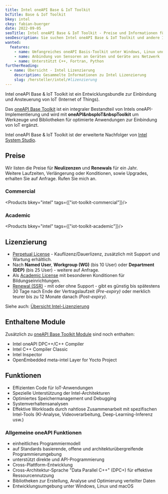 ```yaml
---
title: Intel oneAPI Base & IoT Toolkit
bcTitle: Base & IoT Toolkit
bkey: intel
ckey: fabian-buerger
date: 2022-09-05
seoTitle: Intel oneAPI Base & IoT Toolkit - Preise und Informationen für IT-Einkäufer
seoDescription: Sie suchen Intel oneAPI Base & IoT Toolkit und andere Intel Softwareprodukte. Auf dieser Seite finden Sie hilfreiche Informationen für IT-Beschaffer.
wanted:
  features:
    - name: Umfangreiches oneAPI Basis-Toolkit unter Windows, Linux und macOS
    - name: Anbindung von Sensoren an Geräten und Geräte ans Netzwerk
    - name: Unterstützt C++, Fortran, Python
furtherReading:
  - name: Übersicht - Intel Lizenzierung
    description: Gesammelte Informationen zu Intel Lizenzierung
    slug: /hersteller/intel/#lizenzierung
---
```




<Intro>

Intel oneAPI Base & IoT Toolkit ist ein Entwicklungsbundle zur Einbindung und Ansteuerung von IoT (Internet of Things).

</Intro>

<TOC />

Das [oneAPI Base Toolkit](/hersteller/intel/oneapi/base-toolkit/) ist ein integraler Bestandteil von Intels oneAPI-Implementierung und wird mit **oneAPI&nbspIoT&nbspToolkit** um Werkzeuge und Bibliotheken für optimierte Anwendungen zur Einbindung von IoT ergänzt.

Intel oneAPI Base & IoT Toolkit ist der erweiterte Nachfolger von [Intel System Studio](/hersteller/intel/system-studio/).



## Preise

<Info>

Wir listen die Preise für **Neulizenzen** und **Renewals** für ein Jahr. <br />
Weitere Laufzeiten, Verlängerung oder Konditionen, sowie Upgrades, erhalten Sie auf Anfrage.
Rufen Sie mich an.

</Info>


### Commercial

<Products bkey="intel" tags={["iot-toolkit-commercial"]}/>

### Academic

<Products bkey="intel" tags={["iot-toolkit-academic"]}/>


## Lizenzierung


<ArrowList>

- [Perpetual License](/hersteller/intel/#perpetual-license) - Kauflizenz/Dauerlizenz, zusätzlich mit Support und Wartung erhältlich.
- Nach **Named User**, **Workgroup (WG)** (bis 10 User) oder **Department (DEP)** (bis 25 User) -  weitere auf Anfrage.
- Als [Academic License](/hersteller/intel/#academic-license) mit besonderen Konditionen für Bildungseinrichtungen.
- [Renewal (SSR)](/hersteller/intel/#ssr-software-support-renewal) - mit oder ohne Support - gibt es günstig bis spätestens 30 Tage nach Ende der Vertragslaufzeit *(Pre-expiry)* oder merklich teurer bis zu 12 Monate danach *(Post-expiry)*.

Siehe auch: [Übersicht Intel-Lizenzierung](/hersteller/intel/#lizenzierung)

</ArrowList>


## Enthaltene Module

Zusätzlich zu [oneAPI Base Toolkit Module](/hersteller/intel/oneapi/base-toolkit/#enthaltene-module) sind noch enthalten:

- Intel oneAPI DPC++/C++ Compiler
- Intel C++ Compiler Classic
- Intel Inspector
- OpenEmbedded meta-intel Layer for Yocto Project


## Funktionen

- Effizienten Code für IoT-Anwendungen
- Spezielle Unterstützung der Intel-Architekturen
- Optimiertes Speichermanagement und Debugging
- Systemverhaltensanalysen
- Effektive Workloads durch nahtlose Zusammenarbeit mit spezifischen Intel-Tools (KI-Analyse, Videoverarbeitung, Deep-Learning-Inferenz usw.)



### Allgemeine oneAPI Funktionen


<ArrowList>

- einheitliches Programmiermodell
- auf Standards basierende, offene und architekturübergreifende Programmierumgebung
- unterstützt direkte und API-Programmierung
- Cross-Plattform-Entwicklung
- Cross-Architektur-Sprache "Data Parallel C++" (DPC+) für effektive Ressourcennutzung
- Bibliotheken zur Erstellung, Analyse und Optimierung verteilter Daten
- Entwicklungsumgebung unter Windows, Linux und macOS

</ArrowList>
